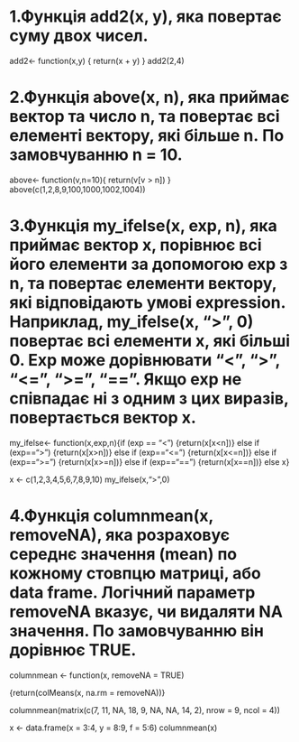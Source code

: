 

# 1.Функція add2(x, y), яка повертає суму двох чисел.

add2<- function(x,y) {
    return(x + y)
}
add2(2,4)

# 2.Функція above(x, n), яка приймає вектор та число n, та повертає всі елементі вектору, які більше n. По замовчуванню n = 10.

above<- function(v,n=10){
    return(v[v > n])
}
above(c(1,2,8,9,100,1000,1002,1004))


# 3.Функція my_ifelse(x, exp, n), яка приймає вектор x, порівнює всі його елементи за допомогою exp з n, та повертає елементи вектору, які відповідають умові expression. Наприклад, my_ifelse(x, “>”, 0) повертає всі елементи x, які більші 0. Exp може дорівнювати “<”, “>”, “<=”, “>=”, “==”. Якщо exp не співпадає ні з одним з цих виразів, повертається вектор x.

my_ifelse<- function(x,exp,n){if (exp == "<")
      {return(x[x<n])}
     else if (exp==">")
     {return(x[x>n])}
     else if (exp=="<=")
     {return(x[x<=n])}
     else if (exp==">=")
     {return(x[x>=n])}
     else if (exp=="==")
     {return(x[x==n])}
     else x}

x <- c(1,2,3,4,5,6,7,8,9,10)
my_ifelse(x,">",0)


# 4.Функція columnmean(x, removeNA), яка розраховує середнє значення (mean) по кожному стовпцю матриці, або data frame. Логічний параметр removeNA вказує, чи видаляти NA значення. По замовчуванню він дорівнює TRUE.

columnmean <- function(x, removeNA = TRUE) 

  {return(colMeans(x, na.rm = removeNA))}

columnmean(matrix(c(7, 11, NA, 18, 9, NA, NA, 14, 2), nrow = 9, ncol = 4))

x <- data.frame(x = 3:4, y = 8:9, f = 5:6)
columnmean(x)
